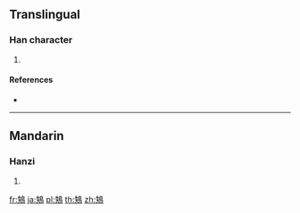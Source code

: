 {{character info/new}}
==Translingual==

===Han character===
{{Han char|rn=196|rad=鳥|as=05|sn=16|four=27527|canj=HOHAF,XHOHA}}

# {{defn|Han|sort=鳥05}}

====References====
* {{Han ref|kx=1487.151|dkj=46784|hdz=74624.070|uh=9D29|ud=40233|bh=ECA8|bd=60584}}

----

==Mandarin==

===Hanzi===
{{cmn-hanzi|pin=[[tiě]] ([[tie3]])|wg=t'ieh<sup>3</sup>}}

# {{defn|lang=cmn|sort=鳥05}}

[[fr:鴩]]
[[ja:鴩]]
[[pl:鴩]]
[[th:鴩]]
[[zh:鴩]]